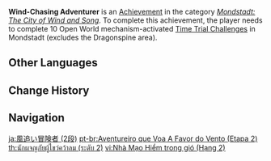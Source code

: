 {{Achievement Infobox
|title        = Wind-Chasing Adventurer
|id           = 80041
|order id     = 0041
|category     = Mondstadt: The City of Wind and Song
|description  = Complete 10 Open World mechanism-activated [[Time Trial Challenge]]s in [[Mondstadt]] (excludes the [[Dragonspine]] area).
|requirements = 
|primogems    = 10
|tracking     = Tracks the amount of Open World mechanism-activated Time Trial Challenges found in Mondstadt.
|topic        = Time Trial Challenges
|set          = Wind-Chasing Adventurer
|tier         = 2
|tiers_total  = 3
}}
'''Wind-Chasing Adventurer''' is an [[Achievement]] in the category ''[[Mondstadt: The City of Wind and Song]]''. To complete this achievement, the player needs to complete 10 Open World mechanism-activated [[Time Trial Challenge]]s in Mondstadt (excludes the Dragonspine area).
<!--
==Trivia==

==Video Guides==
{{EVT
|video1   = 
|caption1 = 
}}
-->
==Other Languages==
{{Transclude|Wind-Chasing Adventurer|Other Languages}}

==Change History==
{{Change History|1.0}}
<!--
==References==
{{Reflist}}
-->
==Navigation==
{{Achievement Navbox}}

[[ja:風追い冒険者 (2段)]]
[[pt-br:Aventureiro que Voa A Favor do Vento (Etapa 2)]]
[[th:นักผจญภัยผู้ไขว่คว้าลม (ระดับ 2)]]
[[vi:Nhà Mạo Hiểm trong gió (Hạng 2)]]